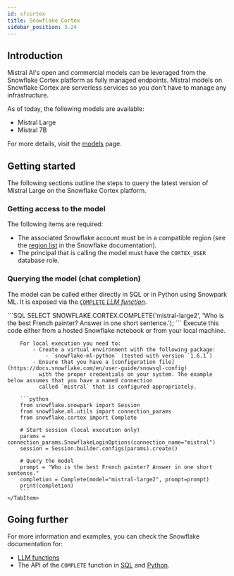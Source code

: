```yaml
---
id: sfcortex
title: Snowflake Cortex
sidebar_position: 3.24
---
```



## Introduction

Mistral AI's open and commercial models can be leveraged from the Snowflake Cortex platform
as fully managed endpoints. Mistral models on Snowflake Cortex are serverless services so
you don't have to manage any infrastructure.

As of today, the following models are available:

- Mistral Large
- Mistral 7B

For more details, visit the [models](../../../getting-started/models/models_overview) page.

## Getting started

The following sections outline the steps to query the latest version of Mistral Large 
on the Snowflake Cortex platform.

### Getting access to the model

The following items are required:

- The associated Snowflake account must be in a compatible region (see the
  [region list](https://docs.snowflake.com/en/user-guide/snowflake-cortex/llm-functions#availability)
  in the Snowflake documentation).
- The principal that is calling the model must have the `CORTEX_USER` database role.

### Querying the model (chat completion)

The model can be called either directly in SQL or in Python using Snowpark ML.
It is exposed via the
[`COMPLETE` _LLM function_](https://docs.snowflake.com/en/sql-reference/functions/complete-snowflake-cortex).

<Tabs>
    <TabItem value="sql" label="SQL">
    ```SQL
    SELECT SNOWFLAKE.CORTEX.COMPLETE('mistral-large2', 'Who is the best French painter? Answer in one short sentence.');
    ```
    </TabItem>
    <TabItem value="Python" label="Python">
        Execute this code either from a hosted Snowflake notebook or from your local machine.
        
        For local execution you need to:
            - Create a virtual environment with the following package:
                - `snowflake-ml-python` (tested with version `1.6.1`)
            - Ensure that you have a [configuration file](https://docs.snowflake.com/en/user-guide/snowsql-config)
              with the proper credentials on your system. The example below assumes that you have a named connection
              called `mistral` that is configured appropriately.
        
        ```python
        from snowflake.snowpark import Session
        from snowflake.ml.utils import connection_params
        from snowflake.cortex import Complete

        # Start session (local execution only)
        params = connection_params.SnowflakeLoginOptions(connection_name="mistral")
        session = Session.builder.configs(params).create()

        # Query the model
        prompt = "Who is the best French painter? Answer in one short sentence."
        completion = Complete(model="mistral-large2", prompt=prompt)
        print(completion)
        ```
    </TabItem>
</Tabs>

## Going further

For more information and examples, you can check the Snowflake documentation for:

- [LLM functions](https://docs.snowflake.com/en/user-guide/snowflake-cortex/llm-functions)
- The API of the `COMPLETE` function in 
  [SQL](https://docs.snowflake.com/en/sql-reference/functions/complete-snowflake-cortex)
  and [Python](https://docs.snowflake.com/en/developer-guide/snowpark-ml/reference/latest/api/model/snowflake.cortex.Complete).
